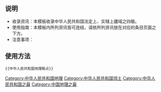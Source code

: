 {{Navbox
|name = 中华人民共和国地理极点
|title = [[中华人民共和国地理极点|中华人民共和国的地理极点]]（法定疆域四极）
|titlestyle = background: #FFD700
|showcol =
|image = [[File:China_(+claims,_+Hainan),_administrative_divisions_-_zh_-_colored.svg|120px]]
|color =
|style = text-align: left;
|groupstyle = background: #FFFACD; color: black;
|group1 = 极东点
|list1 = [[黑瞎子岛]]
|group2 = 极西点
|list2 = [[帕米爾高原]]
|group3 = 极北点
|list3 = 漠河以北的黑龙江河川航道中心线至北点
|group4 = 极南点
|list4 = [[曾母暗沙]]立地海域
|belowstyle=background:#FFEE99;
|below = 实际治辖之极南点位於[[华阳礁]]，其余三极不变。
}}<noinclude>

== 说明 ==
* 收录资讯：本模板收录中华人民共和国法定上、实辖上疆域之四极。
* 使用指南：本模板内所列资讯皆可连结，请依所列资讯放在对应的条目页面之下方。
* 注意事项：

== 使用方法 ==
<pre>{{中华人民共和国地理极点}}</pre>

[[Category:中华人民共和国地理]]
[[Category:中华人民共和国领土]]
[[Category:中华人民共和国之最]]
[[Category:中国地理之最]]
</noinclude>